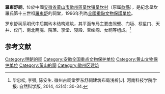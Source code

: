 {{coord|29|55|30|N|118|16|48|E|scale:10000|display=title}}
{{文物保护单位
| 级别 = 全国
| 名称 = 罗东舒祠
| 图片 = Chengkan 5479.jpg
| 编号 = 4-143
| 分类 = 古建筑
| 时代 = [[明朝|明]]
| 所在 = [[安徽省|安徽省]][[黄山市|黄山市]]
| 登录 = 1996年
}}
'''羅東舒祠'''，位於中國[[安徽省|安徽省]][[黃山市|黃山市]][[徽州區|徽州區]][[呈坎镇|呈坎镇]][[呈坎村|呈坎村]]（原属[[歙縣|歙縣]]），是紀念呈坎羅氏第十三世祖[[羅東舒|羅東舒]]的祠堂，1996年列為[[安徽全國重點文物保護單位列表|全國重點文物保護單位]]。

罗东舒祠系明代中后期砖木结构建筑，其平面布局主要由照壁、门垣、棂星门、天井、仪门、南北两庑、院落、享堂、寝殿、宝纶阁、女祠等组成。<ref>毕忠松, 李强, 陈安生. 徽州古祠堂罗东舒祠建筑布局浅析[J]. 河南科技学院学报: 自然科学版, 2014, 42(4): 30-34.</ref>

{{Gallery
|width = 300
|height = 
|lines = 1
|File:Chengkan 2010.11.27 16-10-30.jpg|罗东舒祠寝殿、宝纶阁
}}

==参考文献==
{{reflist}}

{{huizhou}}
{{安徽全国重点文物保护单位}}

{{DEFAULTSORT:L}}
[[Category:明朝的祠|Category:明朝的祠]]
[[Category:安徽全国重点文物保护单位|Category:安徽全国重点文物保护单位]]
[[Category:黄山文物保护单位|Category:黄山文物保护单位]]
[[Category:黃山的祠|Category:黃山的祠]]
[[Category:徽州区建筑|Category:徽州区建筑]]